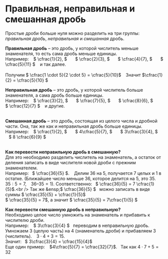 
# Правильная, неправильная и смешанная дробь

<Callout>Простые дроби больше нуля можно разделить на три группы: _правильная дробь_, _неправильная_ и _смешанная_ дробь.</Callout>

<div className="p-4 ">
  <b>Правильная дробь</b> – это дробь, у которой числитель меньше знаменателя, то есть сама дробь меньше единицы.<br />
   Например: &ensp; $ \cfrac{1}{2}, $ &ensp; &ensp; $ \cfrac{2}{3}, $ &ensp; &ensp; $ \cfrac{4}{7}, $ &ensp; &ensp; $ \cfrac{5}{11} $ &ensp; и так далее.<br /> <br />
   Получим $ \cfrac{1 \cdot 5}{2 \cdot 5} = \cfrac{5}{10}$ &ensp; Значит $\cfrac{1}{2} = \cfrac{5}{10} $ <br />

  <b>Неправильная дробь</b> – это дробь, у которой числитель больше знаменателя, а сама дробь больше единицы.<br />
    Например: &ensp; $ \cfrac{3}{2}, $ &ensp; &ensp; $ \cfrac{7}{5}, $ &ensp; &ensp; $ \cfrac{8}{6}, $ &ensp; &ensp; $ \cfrac{12}{7} $ &ensp; и другие.<br /> <br />

  <b>Смешанная дробь</b> – это дробь, состоящая из целого числа и дробной части. Она, так же как и неправильная дробь больше единицы.<br />
    Например: &ensp; $ \cfrac{1}{2}, $ &ensp; &ensp; $ 4\cfrac{5}{7}, $ &ensp; &ensp; $ 3\cfrac{3}{4}, $ &ensp; &ensp; $ 8 \cfrac{6}{9} $ &ensp;<br /> <br />


  <b>Как перевести неправильную дробь в смешанную?</b><br />
   Для это необходимо разделить числитель на знаменатель, а остаток от деления записать в виде числителя новой дроби с прежним знаменателем.<br />
   Например: &ensp;$ \cfrac{36}{5} $. &ensp; Делим $36$ на $5$, получается $7$ целых и $1$ в остатке.
  (Ближайшее число меньше $36$, которое делится на $5$, это $35$. &ensp; $35:5=7$, &ensp; $36–35 = 1$).
  Соответственно: &ensp;$ \cfrac{36}{5} = 7 \cfrac{1}{5}$.<br />
  Так же &ensp;$ \cfrac{36}{5} $&ensp; можно записать в виде суммы $ \cfrac{35}{5} + \cfrac{1}{5}$ <br />
   $ \cfrac{35}{5} = 7$, а значит  $ \cfrac{35}{5} = 7\cfrac{1}{5} $

  <b>Как перевести смешанную дробь в неправильную?</b><br />
   Необходимо целое число умножить на знаменатель и прибавить к числителю дроби.<br />
   Например: &ensp; $ 3\cfrac{3}{4} $ &ensp;переводим в неправильную дробь. Умножаем $3$ (целую часть) на $4$
  (знаменатель дроби) и прибавляем $3$ (числитель). &ensp; $3 \cdot 4 + 3 = 15.$ <br />
  Значит: &ensp;$ 3\cfrac{3}{4} = \cfrac{15}{4}$ <br />
  Еще один пример: &ensp; $4\cfrac{5}{7} = \cfrac{32}{7}$. &ensp;Так как $4 \cdot 7+5 = 32$
</div>
